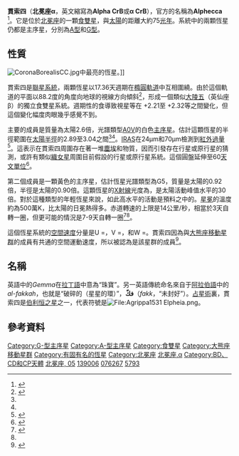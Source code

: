 {{Starbox begin
| name=貫索四（北冕座α）
}}
{{Starbox image
 | image=
{{Location mark
|image=Corona Borealis constellation map.svg|alt=|float=center|width=280
|label=|position=right
|mark=Red circle.svg|mark_width=14|mark_link=Alpha Coronae Borealis|x=615|y=625
}}
|caption=貫索四的位置（紅圈）
}}
{{Starbox observe
| epoch = J2000
| ra = {{RA|15|34|41.268}}<ref name="van Leeuwen2007"/>
| dec = {{DEC|+26|42|52.89}}<ref name="van Leeuwen2007"/>
| appmag_v = 2.23<ref name="clpl4"/> (2.21 - 2.32)<ref name=gcvs>{{cite journal|bibcode=2009yCat....102025S|title=VizieR Online Data Catalog: General Catalogue of Variable Stars (Samus+ 2007–2013)|journal=VizieR On-line Data Catalog: B/GCVS. Originally Published in: 2009yCat....102025S|volume=1|pages=02025|last1=Samus|first1=N. N.|last2=Durlevich|first2=O. V.|year=2009|display-authors=etal}}</ref>
| constell = [[北冕座|北冕座]]
| 星官 = [[貫索|貫索]]
}}
{{Starbox character
| class=A0V/G5V<ref name="aj91" />
| b-v=–0.02<ref name="clpl4">{{cite journal
 | author=Johnson, H. L.
 | author2=Iriarte, B.
 | author3=Mitchell, R. I.
 | author4=Wisniewskj, W. Z.
 | title=UBVRIJKL photometry of the bright stars
 | journal=Communications of the Lunar and Planetary Laboratory | volume=4 | issue=99 | pages=99
 | date=1966
 | bibcode=1966CoLPL...4...99J }}</ref>
| u-b=–0.03<ref name="clpl4" />
| variable=[[食雙星|食雙星]]<ref name=gcvs/>
}}
{{Starbox astrometry
| radial_v = +1.7<ref>{{Cite journal
  | last=Wilson | first=R. E. | date=1953
  | title=General Catalogue of Stellar Radial Velocities
  | journal=Carnegie Institute Washington D.C. Publication | pages=0 | bibcode=1953GCRV..C......0W
  }}</ref>
| prop_mo_ra = {{nowrap|120.27 ± 0.19}}<ref name="van Leeuwen2007"/>
| prop_mo_dec = {{nowrap|-89.58 ± 0.20}}<ref name="van Leeuwen2007"/>
| parallax = 43.46
| p_error = 0.28
| parallax_footnote = <ref name="van Leeuwen2007"/>
| absmag_v = +0.16/+5.05<ref name="aj91" />
}}
{{Starbox orbit
| reference=<ref name="aaa403" />
| period_unitless=17.3599 d
| axis_unitless=0.2 [[天文單位|AU]]<br/>({{nowrap|2.981 × 10<sup>12</sup> cm}})
| eccentricity=0.370
| inclination={{nowrap|88.2 ± 0.1}}
| periarg_primary=311
}}<!--
-->{{Starbox detail
| component1=α CrB A
| mass=2.58<ref name="aj91" />
| radius=2.89–3.04<ref name="aj91" /><ref name="aaa403" />
| gravity=3.89<ref name="aj91" />
| luminosity=74<ref name="aj91" />
| temperature=9,700<ref name="aj91" />
| metal=
| rotational_velocity=139<ref>{{cite journal
  | author=Royer, F.
  | author2=Grenier, S.
  | author3=Baylac, M.-O.
  | author4=Gómez, A. E.
  | author5=Zorec, J.
  | title=Rotational velocities of A-type stars in the northern hemisphere. II. Measurement of v sin i
  | journal=Astronomy and Astrophysics | volume=393 | issue=3
  | pages=897–911
  |date=October 2002 | doi=10.1051/0004-6361:20020943
  | bibcode=2002A&A...393..897R |arxiv = astro-ph/0205255 }} Table 8.</ref>
| age_gyr=0.314
| component2=α CrB B
| mass2=0.92<ref name="aj91" />
| radius2=0.90<ref name="aj91" /><ref name="aaa403" />
| gravity2=4.50<ref name="aj91" />
| luminosity2=0.81<ref name="aj91" />
| temperature2=5,800<ref name="aj91" />
| rotational_velocity2=< 14<ref name="aaa403" />
}}
{{Starbox catalog
| names=Gemma、Alphekka、Alphecca、Gnosia、Ashtaroth、The Jewel、''Gnosia Stella Coronae''、5 CrB、[[波昂星表|BD]] +27°2512、[[星表#視差星表_（GCTP）|GCTP]] 3519.00、[[基本星表|FK5]] 578、[[HD星表|HD]] 139006、[[依巴谷星表|HIP]] 76267、[[亮星星表|HR]] 5793、[[SAO星表|SAO]] 83893。
}}
{{Starbox reference
| Simbad=HD+139006
}}
{{Starbox end}}

'''貫索四'''（'''北冕座α'''，英文縮寫為'''Alpha CrB'''或'''α CrB'''），官方的名稱為'''Alphecca''' {{IPAc-en|æ|l|'|f|E|k|@}}<ref name="IAU-CSN">{{cite web | url=http://www.pas.rochester.edu/~emamajek/WGSN/IAU-CSN.txt | title=IAU Catalog of Star Names | accessdate=28 July 2016 | archive-date=2018-07-07 | archive-url=https://web.archive.org/web/20180707180747/http://www.pas.rochester.edu/~emamajek/WGSN/IAU-CSN.txt | dead-url=no }}</ref>。它是位於[[北冕座|北冕座]]的一顆[[食雙星|食雙星]]，與[[太陽|太陽]]的距離大約75[[光年|光年]]。系統中的兩顆恆星仍都是主序星，分別為[[恆星光譜#摩根-肯那光譜分類法|A型]]和[[恆星光譜#摩根-肯那光譜分類法|G型]]。

== 性質 ==
[[File:CoronaBorealisCC.jpg|thumb]]中最亮的恆星。]]

貫索四是[[聯星系統|聯星系統]]，兩顆恆星以17.36天週期在[[軌道離心率|橢圓軌道]]中互相圍繞。由於這個軌道的平面以88.2度的角度向地球的視線方向傾斜<ref name="aaa403">{{cite journal
  | author=Güdel, M.
  | author2=Arzner, K.
  | author3=Audard, M.
  | author4=Mewe, R.
  | title=Tomography of a stellar X-ray corona: alpha Coronae Borealis
  | journal=Astronomy and Astrophysics | volume=403
  | pages=155–171 |date=May 2003
  | doi=10.1051/0004-6361:20030257
  | bibcode=2003A&A...403..155G | doi-access=free
  }}</ref>，形成一個類似[[大陵五|大陵五]]（英仙座β）的獨立食雙星系統。週期性的食導致視星等在 +2.21至 +2.32等之間變化，但這個變化幅度肉眼幾乎感覺不到。

主要的成員是質量為太陽2.6倍，光譜類型[[恆星光譜|A0V]]的白色[[主序星|主序星]]。估計這顆恆星的半徑範圍在[[太陽半徑|太陽半徑]]的2.89至3.04之間<ref name="aj91" /><ref name="aaa403" />。[[IRAS|IRAS]]在24μm和70μm檢測到[[紅外過量|紅外過量]]<ref>{{cite journal
  | author=Su, K. Y. L. |date=December 2006
  | title=Debris Disk Evolution around A Stars
  | journal=The Astrophysical Journal | volume=653
  | issue=1 | pages=675–689
  | doi=10.1086/508649 | bibcode=2006ApJ...653..675S |arxiv = astro-ph/0608563 |display-authors=etal}}</ref>。這表示在貫索四周圍存在著一堆[[塵埃|塵埃]]和物質，因而引發存在行星或原行星的猜測，或許有類似[[織女星|織女星]]周圍目前假設的行星或原行星系統。這個圓盤延伸至60[[天文單位|天文單位]]<ref name="Pawellek 2014">{{cite journal|display-authors=6|author=Pawellek, Nicole|author2=Krivov, Alexander V.|author3=Marshall, Jonathan P.|author4=Montesinos, Benjamin|author5=Ábrahám, Péter|author6=Moór, Attila|author7=Bryden, Geoffrey|author8=Eiroa, Carlos|date=2014|title=Disk Radii and Grain Sizes in Herschel-resolved Debris Disks|journal=The Astrophysical Journal|volume=792|issue=1|id=65|pages=19|bibcode=2014ApJ...792...65P | doi=10.1088/0004-637X/792/1/65|arxiv = 1407.4579 }}</ref>。

第二個成員是一顆黃色的主序星，估計恆星光譜類型為G5，質量是太陽的0.92倍，半徑是太陽的0.90倍。這顆恆星的[[X射線|X射線]]光度為{{nowrap|6 × 10<sup>28</sup> [[erg|erg]] s<sup>−1</sup>}}，是太陽活動峰值水平的30倍。對於這種類型的年輕恆星來說，如此高水平的活動是預料之中的。[[日冕|星冕]]的溫度約為500萬K，比太陽的日冕熱得多。赤道轉速的上限是14公里/秒，相當於3天自轉一圈，但更可能的情況是7-9天自轉一圈<ref name="aj91">{{cite journal
  | author=Tomkin, J.
  | author2=Popper, D. M. |date=June 1986
  | title=Rediscussion of eclipsing binaries. XV - Alpha Coronae Borealis, a main-sequence system with components of types A and G
  | journal=Astronomical Journal | volume=91  | pages=1428 | doi = 10.1086/114121 | bibcode = 1986AJ.....91.1428T
}}</ref><ref name="aaa403" />。

這個恆星系統的[[恆星運動學#空間速度|空間速度]]分量是U ={{nowrap| +14.257}}，V ={{nowrap| +0.915}}，和W ={{nowrap| +3.147 km/s}}。貫索四因為與[[大熊座移動星群|大熊座移動星群]]的成員有共通的空間運動速度，所以被認為是該星群的成員<ref>{{cite journal
  | author=King, Jeremy R.
  | author2=Villarreal, Adam R.
  | author3=Soderblom, David R.
  | author4=Gulliver, Austin F.
  | author5=Adelman, Saul J.
  | title=Stellar Kinematic Groups. II. A Reexamination of the Membership, Activity, and Age of the Ursa Major Group
  | url=https://archive.org/details/sim_astronomical-journal_2003-04_125_4/page/1980
  | journal=The Astronomical Journal | volume=125
  | issue=4 | pages=1980–2017 |date=April 2003
  | doi=10.1086/368241 | bibcode=2003AJ....125.1980K | doi-access=free
  }}</ref>。

== 名稱 ==
英語中的''Gemma''在[[拉丁語|拉丁語]]中意為“珠寶”。另一英語傳統命名來自于[[阿拉伯語|阿拉伯語]]中的''al-fakkah''，也就是“破碎的（星星的環）”，'''فكّ'''（''fakk''，“未封好”）。[[占星術|占星術]]裏，貫索四是[[伯利恒之星|伯利恒之星]]之一，代表符號是[[File:Agrippa1531_Elpheia.png|File:Agrippa1531 Elpheia.png]]。

== 參考資料 ==
{{reflist|refs=

<ref name=wgsn>{{cite web|url=https://www.iau.org/public/themes/naming_stars/|title=Naming Stars|publisher=[[International_Astronomical_Union|International Astronomical Union]]|accessdate=2018-11-02|archive-date=2020-04-11|archive-url=https://web.archive.org/web/20200411104839/https://www.iau.org/public/themes/naming_stars/|dead-url=no}}</ref>
<ref name="van Leeuwen2007">{{cite journal | title=Validation of the new Hipparcos reduction | url=http://www.aanda.org/index.php?option=com_article&access=bibcode&Itemid=129&bibcode=2007A%2526A...474..653VFUL | last1=van Leeuwen | first1=F. | journal=Astronomy and Astrophysics | volume=474 | issue=2 | pages=653–664 | date=2007 | arxiv=0708.1752 | bibcode=2007A&A...474..653V | doi=10.1051/0004-6361:20078357 | access-date=2020-06-25 | archive-date=2016-04-02 | archive-url=https://web.archive.org/web/20160402233353/http://www.aanda.org/index.php?option=com_article&access=bibcode&Itemid=129&bibcode=2007A%26A...474..653VFUL | dead-url=no }} [http://webviz.u-strasbg.fr/viz-bin/VizieR-5?-out.add=.&-source=I/311/hip2&recno=76018 Vizier catalog entry ] {{Wayback|url=http://webviz.u-strasbg.fr/viz-bin/VizieR-5?-out.add=.&-source=I%2F311%2Fhip2&recno=76018 |date=20191207150403 }}</ref>
<ref name=allen98crb>{{cite web|url=http://penelope.uchicago.edu/Thayer/E/Gazetteer/Topics/astronomy/_Texts/secondary/ALLSTA/Corona_Borealis*.html|title=Corona Borealis, the Northern Crown, Star Names — Their Lore and Meaning|last=Allen|first1=Richard Hinckley|access-date=2020-06-25|archive-date=2019-08-15|archive-url=https://web.archive.org/web/20190815033518/http://penelope.uchicago.edu/Thayer/E/Gazetteer/Topics/astronomy/_Texts/secondary/ALLSTA/Corona_Borealis*.html|dead-url=no}}</ref>

}}

{{Stars of Corona Borealis}}

<!-- Properties -->

[[Category:G-型主序星|Category:G-型主序星]]
[[Category:A-型主序星|Category:A-型主序星]]
[[Category:食雙星|Category:食雙星]]
[[Category:大熊座移動星群|Category:大熊座移動星群]]
<!-- Identifiers -->
[[Category:有固有名的恆星|Category:有固有名的恆星]]
[[Category:北冕座|Category:北冕座]]
[[Category:拜耳天體|北冕座,α]]
[[Category:BD、CD和CP天體|Category:BD、CD和CP天體]]
[[Category:佛氏天體|北冕座, 05]]
[[Category:HD和HDE天體|139006]]
[[Category:HIP天體|076267]]
[[Category:HR天體|5793]]